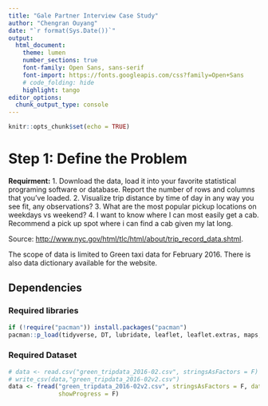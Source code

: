 ```yaml
---
title: "Gale Partner Interview Case Study"
author: "Chengran Ouyang"
date: "`r format(Sys.Date())`"
output:
  html_document:
    theme: lumen
    number_sections: true
    font-family: Open Sans, sans-serif
    font-import: https://fonts.googleapis.com/css?family=Open+Sans
    # code_folding: hide
    highlight: tango
editor_options: 
  chunk_output_type: console
---
```


```r
knitr::opts_chunk$set(echo = TRUE)
```

# Step 1: Define the Problem
**Requirment:**
1. Download the data, load it into your favorite statistical programing software or database.
Report the number of rows and columns that you've loaded.
2. Visualize trip distance by time of day in any way you see fit, any observations?
3. What are the most popular pickup locations on weekdays vs weekend?
4. I want to know where I can most easily get a cab. Recommend a pick up spot where i can
find a cab given my lat long.

Source: <http://www.nyc.gov/html/tlc/html/about/trip_record_data.shtml>.

The scope of data is limited to Green taxi data for February 2016. There is also data dictionary available for the website.

## Dependencies {.tabset}
### Required libraries
```r
if (!require("pacman")) install.packages("pacman")
pacman::p_load(tidyverse, DT, lubridate, leaflet, leaflet.extras, maps, data.table, ggthemes)
```

### Required Dataset

```r
# data <- read.csv("green_tripdata_2016-02.csv", stringsAsFactors = F)
# write_csv(data,"green_tripdata_2016-02v2.csv")
data <- fread("green_tripdata_2016-02v2.csv", stringsAsFactors = F, data.table = FALSE, na.strings=c("NA","NaN","?", ""),
              showProgress = F)
```


